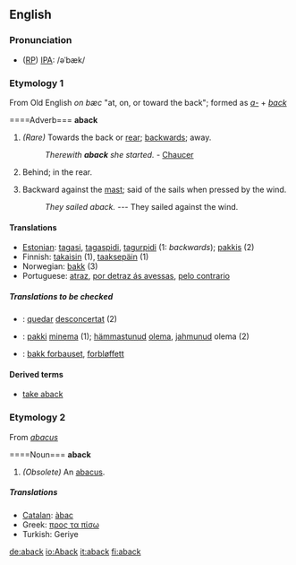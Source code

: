 ==English==

===Pronunciation===
* ([[RP]]) [[IPA]]: /əˈbæk/

===Etymology 1===
From Old English ''on bæc'' "at, on, or toward the back"; formed as ''[[a-]]'' + ''[[back]]''

====Adverb===
'''aback'''

# ''(Rare)'' Towards the back or [[rear]]; [[backwards]]; away.
#:''Therewith '''aback''' she started.'' - [[Chaucer]]
# Behind; in the rear.
# {{nautical}} Backward against the [[mast]]; said of the sails when pressed by the wind.
#:''They sailed aback.'' --- They sailed against the wind.

====Translations====
*[[Estonian]]: [[tagasi]], [[tagaspidi]], [[tagurpidi]] (1: ''backwards''); [[pakkis]] (2)
*Finnish: [[takaisin]] (1), [[taaksepäin]] (1)
*Norwegian: [[bakk]] (3)
*Portuguese: [[atraz]], [[por detraz ás avessas]], [[pelo contrario]]

=====Translations to be checked=====
{{checktrans}}
*{{ttbc|Catalan|[[Catalan]]}}: [[quedar]] [[desconcertat]] (2)
*{{ttbc|Estonian|[[Estonian]]}}: [[pakki]] [[minema]] (1); [[hämmastunud]] [[olema]], [[jahmunud]] olema (2)
*{{ttbc|Norwegian|[[Norwegian]]}}: [[bakk forbauset]], [[forbløffett]]

====Derived terms====
*[[take aback]]

===Etymology 2===
From ''[[abacus]]''

====Noun===
'''aback'''

#''(Obsolete)'' An [[abacus]].

=====Translations=====
*[[Catalan]]: [[àbac]]
*Greek: [[προς τα πίσω]]
*Turkish: Geriye

[[de:aback]]
[[io:Aback]]
[[it:aback]]
[[fi:aback]]